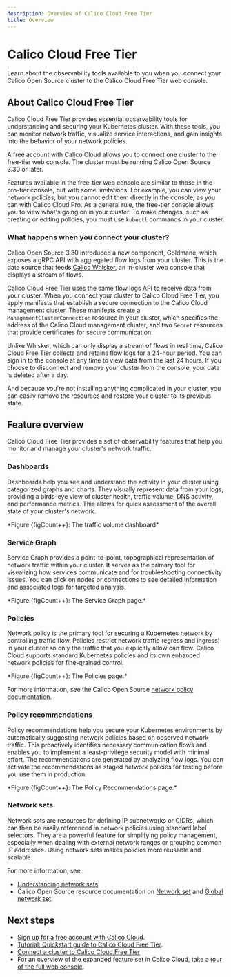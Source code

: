 ```yaml
---
description: Overview of Calico Cloud Free Tier
title: Overview
---
```



# Calico Cloud Free Tier

Learn about the observability tools available to you when you connect your Calico Open Source cluster to the Calico Cloud Free Tier web console.

## About Calico Cloud Free Tier

Calico Cloud Free Tier provides essential observability tools for understanding and securing your Kubernetes cluster.
With these tools, you can monitor network traffic, visualize service interactions, and gain insights into the behavior of your network policies.

A free account with Calico Cloud allows you to connect one cluster to the free-tier web console.
The cluster must be running Calico Open Source 3.30 or later.

Features available in the free-tier web console are similar to those in the pro-tier console, but with some limitations.
For example, you can view your network policies, but you cannot edit them directly in the console, as you can with Calico Cloud Pro.
As a general rule, the free-tier console allows you to view what's going on in your cluster.
To make changes, such as creating or editing policies, you must use `kubectl` commands in your cluster.

### What happens when you connect your cluster?

Calico Open Source 3.30 introduced a new component, Goldmane, which exposes a gRPC API with aggregated flow logs from your cluster.
This is the data source that feeds [Calico Whisker](/calico/latest/observability/view-flow-logs), an in-cluster web console that displays a stream of flows.

Calico Cloud Free Tier uses the same flow logs API to receive data from your cluster.
When you connect your cluster to Calico Cloud Free Tier, you apply manifests that establish a secure connection to the Calico Cloud management cluster.
These manifests create a `ManagementClusterConnection` resource in your cluster, which specifies the address of the Calico Cloud management cluster, and two `Secret` resources that provide certificates for secure communication.

Unlike Whisker, which can only display a stream of flows in real time, Calico Cloud Free Tier collects and retains flow logs for a 24-hour period.
You can sign in to the console at any time to view data from the last 24 hours.
If you choose to disconnect and remove your cluster from the console, your data is deleted after a day.

And because you're not installing anything complicated in your cluster, you can easily remove the resources and restore your cluster to its previous state.

## Feature overview

Calico Cloud Free Tier provides a set of observability features that help you monitor and manage your cluster's network traffic.

### Dashboards

Dashboards help you see and understand the activity in your cluster using categorized graphs and charts.
They visually represent data from your logs, providing a birds-eye view of cluster health, traffic volume, DNS activity, and performance metrics.
This allows for quick assessment of the overall state of your cluster's network.

<Screenshot src="/img/calico-cloud/free-overview-1.png" alt="The traffic volume dashboard." />
*Figure {figCount++}: The traffic volume dashboard*

### Service Graph

Service Graph provides a point-to-point, topographical representation of network traffic within your cluster.
It serves as the primary tool for visualizing how services communicate and for troubleshooting connectivity issues.
You can click on nodes or connections to see detailed information and associated logs for targeted analysis.

<Screenshot src="/img/calico-cloud/free-overview-2.png" alt="The Service Graph page." />
*Figure {figCount++}: The Service Graph page.*

### Policies

Network policy is the primary tool for securing a Kubernetes network by controlling traffic flow.
Policies restrict network traffic (egress and ingress) in your cluster so only the traffic that you explicitly allow can flow.
Calico Cloud supports standard Kubernetes policies and its own enhanced network policies for fine-grained control.

<Screenshot src="/img/calico-cloud/free-overview-3.png" alt="The Policies page." />
*Figure {figCount++}: The Policies page.*

For more information, see the Calico Open Source [network policy documentation](/calico/latest/network-policy/).

### Policy recommendations

Policy recommendations help you secure your Kubernetes environments by automatically suggesting network policies based on observed network traffic.
This proactively identifies necessary communication flows and enables you to implement a least-privilege security model with minimal effort.
The recommendations are generated by analyzing flow logs.
You can activate the recommendations as staged network policies for testing before you use them in production.

<Screenshot src="/img/calico-cloud/free-overview-3-5.png" alt="The Policy Recommendations page." />
*Figure {figCount++}: The Policy Recommendations page.*

### Network sets

Network sets are resources for defining IP subnetworks or CIDRs, which can then be easily referenced in network policies using standard label selectors.
They are a powerful feature for simplifying policy management, especially when dealing with external network ranges or grouping common IP addresses.
Using network sets makes policies more reusable and scalable.

For more information, see:
* [Understanding network sets](/calico-cloud/tutorials/calico-cloud-features/networksets).
* Calico Open Source resource documentation on [Network set](/calico/latest/reference/resources/networkset) and [Global network set](/calico/latest/reference/resources/globalnetworkset).

## Next steps

* [Sign up for a free account with Calico Cloud](https://calicocloud.io/).
* [Tutorial: Quickstart guide to Calico Cloud Free Tier](quickstart.mdx).
* [Connect a cluster to Calico Cloud Free Tier](connect-cluster-free.mdx)
* For an overview of the expanded feature set in Calico Cloud, take a [tour of the full web console](/calico-cloud/tutorials/calico-cloud-features/tour).